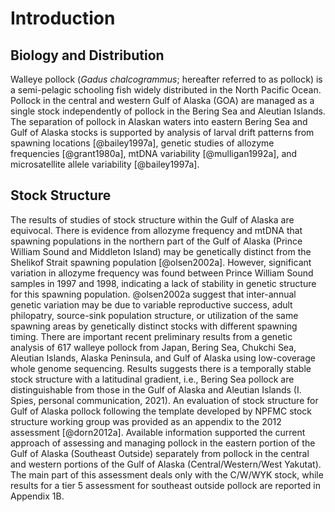 # Introduction


## Biology and Distribution

Walleye pollock (*Gadus chalcogrammus*; hereafter referred to as
pollock) is a semi-pelagic schooling fish widely distributed in
the North Pacific Ocean. Pollock in the central and western Gulf
of Alaska (GOA) are managed as a single stock independently of
pollock in the Bering Sea and Aleutian Islands. The separation of
pollock in Alaskan waters into eastern Bering Sea and Gulf of
Alaska stocks is supported by analysis of larval drift patterns
from spawning locations [@bailey1997a], genetic studies of
allozyme frequencies [@grant1980a], mtDNA variability
[@mulligan1992a], and microsatellite allele variability
[@bailey1997a]. 

## Stock Structure

The results of studies of stock structure within the Gulf of
Alaska are equivocal. There is evidence from allozyme frequency
and mtDNA that spawning populations in the northern part of the
Gulf of Alaska (Prince William Sound and Middleton Island) may be
genetically distinct from the Shelikof Strait spawning population
[@olsen2002a]. However, significant variation in allozyme
frequency was found between Prince William Sound samples in 1997
and 1998, indicating a lack of stability in genetic structure for
this spawning population. @olsen2002a suggest that inter-annual
genetic variation may be due to variable reproductive success,
adult philopatry, source-sink population structure, or
utilization of the same spawning areas by genetically distinct
stocks with different spawning timing. There are important recent
preliminary results from a genetic analysis of 617 walleye
pollock from Japan, Bering Sea, Chukchi Sea, Aleutian Islands,
Alaska Peninsula, and Gulf of Alaska using low-coverage whole
genome sequencing. Results suggests there is a temporally stable
stock structure with a latitudinal gradient, i.e., Bering Sea
pollock are distinguishable from those in the Gulf of Alaska and
Aleutian Islands (I. Spies, personal communication, 2021). An
evaluation of stock structure for Gulf of Alaska pollock
following the template developed by NPFMC stock structure working
group was provided as an appendix to the 2012 assessment
[@dorn2012a]. Available information supported the current approach
of assessing and managing pollock in the eastern portion of the
Gulf of Alaska (Southeast Outside) separately from pollock in the
central and western portions of the Gulf of Alaska
(Central/Western/West Yakutat). The main part of this assessment
deals only with the C/W/WYK stock, while results for a tier 5
assessment for southeast outside pollock are reported in Appendix
1B.

